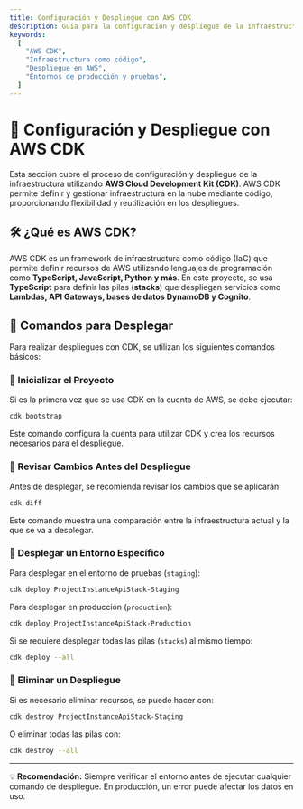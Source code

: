 ```yaml
---
title: Configuración y Despliegue con AWS CDK
description: Guía para la configuración y despliegue de la infraestructura en AWS utilizando AWS CDK.
keywords:
  [
    "AWS CDK",
    "Infraestructura como código",
    "Despliegue en AWS",
    "Entornos de producción y pruebas",
  ]
---
```


# 🚀 Configuración y Despliegue con AWS CDK

Esta sección cubre el proceso de configuración y despliegue de la infraestructura utilizando **AWS Cloud Development Kit (CDK)**. AWS CDK permite definir y gestionar infraestructura en la nube mediante código, proporcionando flexibilidad y reutilización en los despliegues.

## 🛠 ¿Qué es AWS CDK?

AWS CDK es un framework de infraestructura como código (IaC) que permite definir recursos de AWS utilizando lenguajes de programación como **TypeScript, JavaScript, Python y más**. En este proyecto, se usa **TypeScript** para definir las pilas (**stacks**) que despliegan servicios como **Lambdas, API Gateways, bases de datos DynamoDB y Cognito**.

## 📝 Comandos para Desplegar

Para realizar despliegues con CDK, se utilizan los siguientes comandos básicos:

### 🔹 Inicializar el Proyecto

Si es la primera vez que se usa CDK en la cuenta de AWS, se debe ejecutar:

```sh
cdk bootstrap
```

Este comando configura la cuenta para utilizar CDK y crea los recursos necesarios para el despliegue.

### 🔹 Revisar Cambios Antes del Despliegue

Antes de desplegar, se recomienda revisar los cambios que se aplicarán:

```sh
cdk diff
```

Este comando muestra una comparación entre la infraestructura actual y la que se va a desplegar.

### 🔹 Desplegar un Entorno Específico

Para desplegar en el entorno de pruebas (`staging`):

```sh
cdk deploy ProjectInstanceApiStack-Staging
```

Para desplegar en producción (`production`):

```sh
cdk deploy ProjectInstanceApiStack-Production
```

Si se requiere desplegar todas las pilas (`stacks`) al mismo tiempo:

```sh
cdk deploy --all
```

### 🔹 Eliminar un Despliegue

Si es necesario eliminar recursos, se puede hacer con:

```sh
cdk destroy ProjectInstanceApiStack-Staging
```

O eliminar todas las pilas con:

```sh
cdk destroy --all
```

---

💡 **Recomendación:** Siempre verificar el entorno antes de ejecutar cualquier comando de despliegue. En producción, un error puede afectar los datos en uso.
